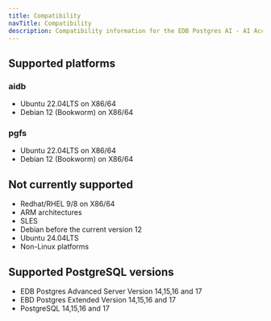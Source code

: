 ```yaml
---
title: Compatibility
navTitle: Compatibility
description: Compatibility information for the EDB Postgres AI - AI Accelerator Pipelines.
---
```


## Supported platforms

### aidb

* Ubuntu 22.04LTS on X86/64
* Debian 12 (Bookworm) on X86/64

### pgfs

* Ubuntu 22.04LTS on X86/64
* Debian 12 (Bookworm) on X86/64

## Not currently supported

* Redhat/RHEL 9/8 on X86/64
* ARM architectures
* SLES
* Debian before the current version 12
* Ubuntu 24.04LTS
* Non-Linux platforms

## Supported PostgreSQL versions

* EDB Postgres Advanced Server Version 14,15,16 and 17
* EBD Postgres Extended Version 14,15,16 and 17
* PostgreSQL 14,15,16 and 17

